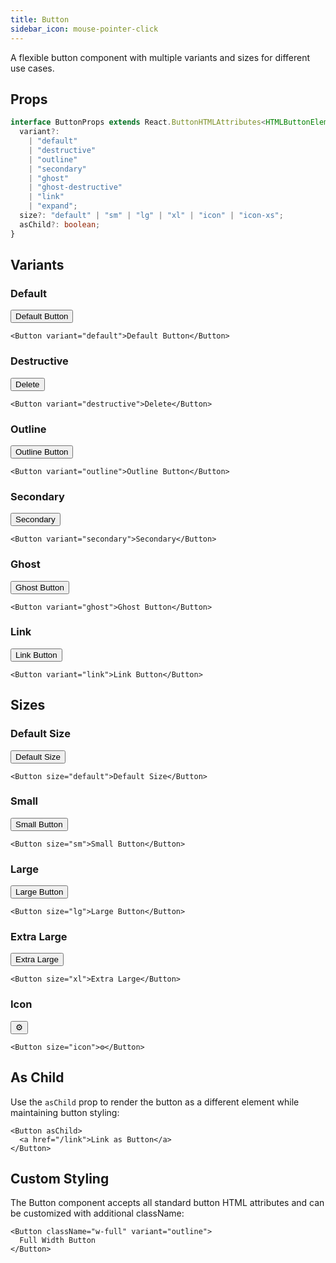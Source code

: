 ```yaml
---
title: Button
sidebar_icon: mouse-pointer-click
---
```


A flexible button component with multiple variants and sizes for different use cases.

## Props

```ts
interface ButtonProps extends React.ButtonHTMLAttributes<HTMLButtonElement> {
  variant?:
    | "default"
    | "destructive"
    | "outline"
    | "secondary"
    | "ghost"
    | "ghost-destructive"
    | "link"
    | "expand";
  size?: "default" | "sm" | "lg" | "xl" | "icon" | "icon-xs";
  asChild?: boolean;
}
```

## Variants

### Default

<Button variant="default">Default Button</Button>

```tsx
<Button variant="default">Default Button</Button>
```

### Destructive

<Button variant="destructive">Delete</Button>

```tsx
<Button variant="destructive">Delete</Button>
```

### Outline

<Button variant="outline">Outline Button</Button>

```tsx
<Button variant="outline">Outline Button</Button>
```

### Secondary

<Button variant="secondary">Secondary</Button>

```tsx
<Button variant="secondary">Secondary</Button>
```

### Ghost

<Button variant="ghost">Ghost Button</Button>

```tsx
<Button variant="ghost">Ghost Button</Button>
```

### Link

<Button variant="link">Link Button</Button>

```tsx
<Button variant="link">Link Button</Button>
```

## Sizes

### Default Size

<Button size="default">Default Size</Button>

```tsx
<Button size="default">Default Size</Button>
```

### Small

<Button size="sm">Small Button</Button>

```tsx
<Button size="sm">Small Button</Button>
```

### Large

<Button size="lg">Large Button</Button>

```tsx
<Button size="lg">Large Button</Button>
```

### Extra Large

<Button size="xl">Extra Large</Button>

```tsx
<Button size="xl">Extra Large</Button>
```

### Icon

<Button size="icon">⚙️</Button>

```tsx
<Button size="icon">⚙️</Button>
```

## As Child

Use the `asChild` prop to render the button as a different element while maintaining button styling:

```tsx
<Button asChild>
  <a href="/link">Link as Button</a>
</Button>
```

## Custom Styling

The Button component accepts all standard button HTML attributes and can be customized with additional className:

```tsx
<Button className="w-full" variant="outline">
  Full Width Button
</Button>
```
